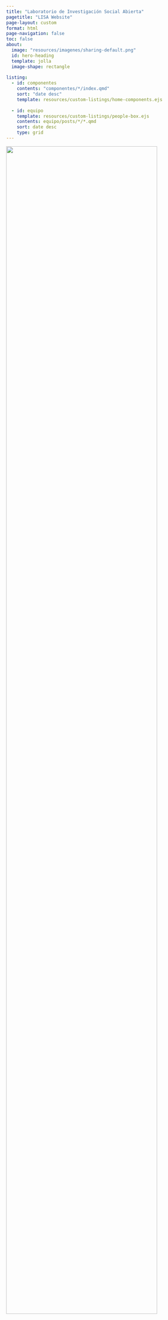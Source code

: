```yaml
---
title: "Laboratorio de Investigación Social Abierta"
pagetitle: "LISA Website"
page-layout: custom
format: html
page-navigation: false
toc: false
about:
  image: "resources/imagenes/sharing-default.png"
  id: hero-heading
  template: jolla
  image-shape: rectangle
  
listing:
  - id: componentes
    contents: "componentes/*/index.qmd"
    sort: "date desc"
    template: resources/custom-listings/home-components.ejs
    
  - id: equipo
    template: resources/custom-listings/people-box.ejs
    contents: equipo/posts/*/*.qmd
    sort: date desc
    type: grid
---
```


:::hero-heading
![](resources/imagenes/sharing-default.png){.img-fluid .mb-3 width=90% fig-align="center"}
:::




::: {.section-text}
::: {.section-container}
::: {style="text-align: center;"}

<p align="center" style="font-size:36px; font-weight:bold;">
<i class="bi bi-puzzle-fill" style="margin-right: 10px;"></i>Componentes</p>




::: {#componentes}
:::


:::
:::
:::

::: {.section-text}
::: {.section-container}
::: {.section-block}
::: {style="text-align: center;"}

<p align="center" style="font-size:36px; font-weight:bold;">
<i class="bi bi-people-fill" style="margin-right: 10px;"></i>Equipo</p>

::: {#equipo}
:::

::: {.button style="text-align: right;"}
[Pasaron por LISA>>](/alumni/index.qmd){.btn-template-primary .btn-action .btn .btn-success .btn-lg role="button" style="margin-top: 0em;"}
:::

:::
:::
:::
:::

::: {.section-text .logos-bg}
::: {.section-container}
::: {.section-block}
::: {style="text-align: center;"}


::: {layout-ncol=5}

[![](resources/imagenes/anid.png)](https://anid.cl)

[![](resources/imagenes/uch.png)](https://uchile.cl)

[![](resources/imagenes/puc.png)](https://www.uc.cl)

[![](resources/imagenes/udp.png)](https://www.udp.cl)

[![](resources/imagenes/uai.png)](https://www.uai.cl)

:::




:::
:::
:::
:::

